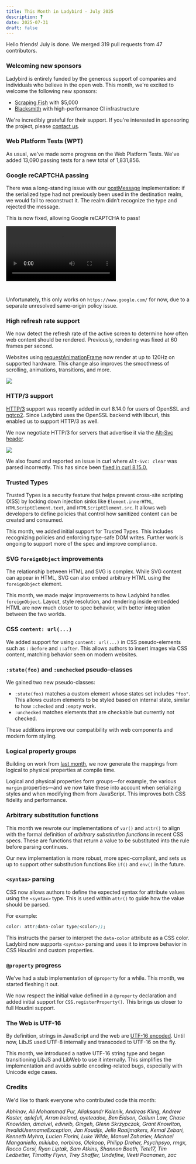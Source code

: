 ```yaml
---
title: This Month in Ladybird - July 2025
description: ?
date: 2025-07-31
draft: false
---
```


Hello friends! July is done. We merged 319 pull requests from 47 contributors.

### Welcoming new sponsors

Ladybird is entirely funded by the generous support of companies and individuals who believe in the open web. This month, we're excited to welcome the following new sponsors:

- [Scraping Fish](https://scrapingfish.com) with $5,000
- [Blacksmith](https://t.co/McauGhPdxH) with high-performance CI infrastructure

We're incredibly grateful for their support. If you're interested in sponsoring the project, please [contact us](mailto:contact@ladybird.org).

### Web Platform Tests (WPT)

As usual, we've made some progress on the Web Platform Tests. We've added 13,090 passing tests for a new total of 1,831,856.

### Google reCAPTCHA passing

There was a long-standing issue with our [postMessage](https://developer.mozilla.org/en-US/docs/Web/API/Window/postMessage) implementation: if the serialized type had not previously been used in the destination realm, we would fail to reconstruct it. The realm didn’t recognize the type and rejected the message.

This is now fixed, allowing Google reCAPTCHA to pass!

<video controls style="margin-bottom: 2em">
  <source src="/assets/img/newsletter-july-2025-google-recaptcha.mp4"></source>
</video>

Unfortunately, this only works on `https://www.google.com/` for now, due to a separate unresolved same-origin policy issue.

### High refresh rate support

We now detect the refresh rate of the active screen to determine how often web content should be rendered. Previously, rendering was fixed at 60 frames per second.

Websites using [requestAnimationFrame](https://developer.mozilla.org/en-US/docs/Web/API/Window/requestAnimationFrame) now render at up to 120Hz on supported hardware. This change also improves the smoothness of scrolling, animations, transitions, and more.

![](/assets/img/newsletter-july-2025-high-refresh-rate.png)

### HTTP/3 support

[HTTP/3](https://en.wikipedia.org/wiki/HTTP/3) support was recently added in curl 8.14.0 for users of OpenSSL and [ngtcp2](https://github.com/ngtcp2/ngtcp2). Since Ladybird uses the OpenSSL backend with libcurl, this enabled us to support HTTP/3 as well.

We now negotiate HTTP/3 for servers that advertise it via the [Alt-Svc header](https://developer.mozilla.org/en-US/docs/Web/HTTP/Reference/Headers/Alt-Svc).

![](/assets/img/newsletter-july-2025-http-3.png)

We also found and reported an issue in curl where `Alt-Svc: clear` was parsed incorrectly. This has since been [fixed in curl 8.15.0.](https://curl.se/ch/8.15.0.html)

### Trusted Types

Trusted Types is a security feature that helps prevent cross-site scripting (XSS) by locking down injection sinks like `Element.innerHTML`, `HTMLScriptElement.text`, and `HTMLScriptElement.src`. It allows web developers to define policies that control how sanitized content can be created and consumed.

This month, we added initial support for Trusted Types. This includes recognizing policies and enforcing type-safe DOM writes. Further work is ongoing to support more of the spec and improve compliance.

### SVG `foreignObject` improvements

The relationship between HTML and SVG is complex. While SVG content can appear in HTML, SVG can also embed arbitrary HTML using the `foreignObject` element.

This month, we made major improvements to how Ladybird handles `foreignObject`. Layout, style resolution, and rendering inside embedded HTML are now much closer to spec behavior, with better integration between the two worlds.

### CSS `content: url(...)`

We added support for using `content: url(...)` in CSS pseudo-elements such as `::before` and `::after`. This allows authors to insert images via CSS content, matching behavior seen on modern websites.

### `:state(foo)` and `:unchecked` pseudo-classes

We gained two new pseudo-classes:

- `:state(foo)` matches a custom element whose states set includes `"foo"`. This allows custom elements to be styled based on internal state, similar to how `:checked` and `:empty` work.
- `:unchecked` matches elements that are checkable but currently not checked.

These additions improve our compatibility with web components and modern form styling.

### Logical property groups

Building on work from [last month](https://ladybird.org/newsletter/2025-06-30/#css-logical-aliases), we now generate the mappings from logical to physical properties at compile time.

Logical and physical properties form groups—for example, the various `margin` properties—and we now take these into account when serializing styles and when modifying them from JavaScript. This improves both CSS fidelity and performance.

### Arbitrary substitution functions

This month we rewrote our implementations of `var()` and `attr()` to align with the formal definition of _arbitrary substitution functions_ in recent CSS specs. These are functions that return a value to be substituted into the rule before parsing continues.

Our new implementation is more robust, more spec-compliant, and sets us up to support other substitution functions like `if()` and `env()` in the future.

### `<syntax>` parsing

CSS now allows authors to define the expected syntax for attribute values using the `<syntax>` type. This is used within `attr()` to guide how the value should be parsed.

For example:

```css
color: attr(data-color type(<color>));
```

This instructs the parser to interpret the `data-color` attribute as a CSS color. Ladybird now supports `<syntax>` parsing and uses it to improve behavior in CSS Houdini and custom properties.

### `@property` progress

We’ve had a stub implementation of `@property` for a while. This month, we started fleshing it out.

We now respect the initial value defined in a `@property` declaration and added initial support for `CSS.registerProperty()`. This brings us closer to full Houdini support.

### The Web is UTF-16

By definition, strings in JavaScript and the web are [UTF-16 encoded](https://developer.mozilla.org/en-US/docs/Web/JavaScript/Reference/Global_Objects/String#utf-16_characters_unicode_code_points_and_grapheme_clusters). Until now, LibJS used UTF-8 internally and transcoded to UTF-16 on the fly.

This month, we introduced a native UTF-16 string type and began transitioning LibJS and LibWeb to use it internally. This simplifies the implementation and avoids subtle encoding-related bugs, especially with Unicode edge cases.

### Credits

We'd like to thank everyone who contributed code this month:

_Abhinav, Ali Mohammad Pur, Aliaksandr Kalenik, Andreas Kling, Andrew Kaster, aplefull, Arran Ireland, ayeteadoe, Ben Eidson, Callum Law, Chase Knowlden, dmaivel, edvwib, Gingeh, Glenn Skrzypczak, Grant Knowlton, InvalidUsernameException, Jan Koudijs, Jelle Raaijmakers, Kemal Zebari, Kenneth Myhra, Lucien Fiorini, Luke Wilde, Manuel Zahariev, Michael Manganiello, mikiubo, norbiros, Olekoop, Philipp Dreher, Psychpsyo, rmgx, Rocco Corsi, Ryan Liptak, Sam Atkins, Shannon Booth, Tete17, Tim Ledbetter, Timothy Flynn, Trey Shaffer, Undefine, Veeti Paananen, zac_
